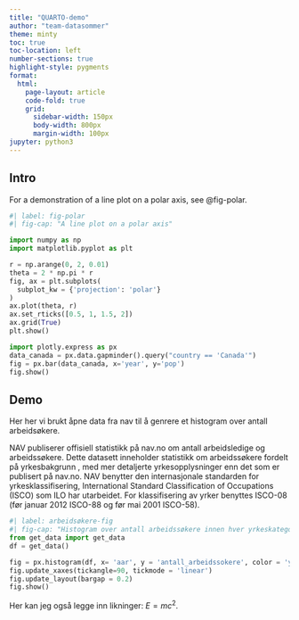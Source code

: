 ```yaml
---
title: "QUARTO-demo"
author: "team-datasommer"
theme: minty
toc: true
toc-location: left
number-sections: true
highlight-style: pygments
format:
  html:
    page-layout: article
    code-fold: true
    grid:
      sidebar-width: 150px
      body-width: 800px
      margin-width: 100px
jupyter: python3
---
```

## Intro
For a demonstration of a line plot on a polar axis, see @fig-polar.

```python
#| label: fig-polar
#| fig-cap: "A line plot on a polar axis"

import numpy as np
import matplotlib.pyplot as plt

r = np.arange(0, 2, 0.01)
theta = 2 * np.pi * r
fig, ax = plt.subplots(
  subplot_kw = {'projection': 'polar'} 
)
ax.plot(theta, r)
ax.set_rticks([0.5, 1, 1.5, 2])
ax.grid(True)
plt.show()
```


```python
import plotly.express as px
data_canada = px.data.gapminder().query("country == 'Canada'")
fig = px.bar(data_canada, x='year', y='pop')
fig.show()
```

## Demo

Her her vi brukt åpne data fra nav til å genrere et histogram over antall arbeidsøkere. 

NAV publiserer offisiell statistikk på nav.no om antall arbeidsledige og arbeidssøkere. Dette datasett inneholder statistikk om arbeidssøkere fordelt på yrkesbakgrunn , med mer detaljerte yrkesopplysninger enn det som er publisert på nav.no. NAV benytter den internasjonale standarden for yrkesklassifisering, International Standard Classification of Occupations (ISCO) som ILO har utarbeidet. For klassifisering av yrker benyttes ISCO-08 (før januar 2012 ISCO-88 og før mai 2001 ISCO-58). 
```python
#| label: arbeidsøkere-fig
#| fig-cap: "Histogram over antall arbeidssøkere innen hver yrkeskategori. Visualiseringen inneholder tall fra $01.01.2002$ - $31.12.2017$."
from get_data import get_data
df = get_data()

fig = px.histogram(df, x= 'aar', y = 'antall_arbeidssokere', color = 'yrke_grovgruppe')
fig.update_xaxes(tickangle=90, tickmode = 'linear')
fig.update_layout(bargap = 0.2)
fig.show()
```

Her kan jeg også legge inn likninger: $E = mc^{2}$.